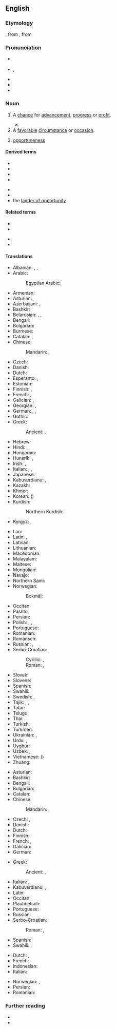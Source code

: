 ==English==
{{wikipedia}}

===Etymology===
{{root|en|ine-pro|*per- (fare)}}
{{suffix|en|opportune|ity}}, from {{etyl|frm|en}} {{m|frm|opportunité}}, from {{etyl|la|en}} {{m|la|opportunitas}}

===Pronunciation===
* {{a|RP}} {{IPA|en|/ˌɒp.əˈtjuː.nɪ.tɪ/|/ˌɒp.əˈt͡ʃuː.nɪ.ti/}}
* {{a|GA}} {{enPR|ä'pər-to͞oʹnə-tē}}, {{IPA|en|/ˌɑpɚˈtunəti/}}
* {{hyph|en|op|por|tu|ni|ty}}
* {{audio|en|en-us-opportunity.ogg|Audio (US)}}
* {{audio|en|en-GB-opportunity.ogg|Audio (UK)}}

===Noun===
{{en-noun|~}}

# A [[chance]] for [[advancement]], [[progress]] or [[profit]].
#: {{ux|en|The world is full of '''opportunities''' and it's up to me to see them and pursue them.}}
#: {{ux|en|seize the '''opportunity'''}}
#: {{ux|en|take an '''opportunity'''}}
#: {{ux|en|the '''opportunity''' came and went}}
#: {{ux|en|You'll get a second '''opportunity''' if you miss this one.}}
#* {{quote-journal
|en
|date=October 23, 2011
|author=Becky Ashton
|title=QPR 1 - 0 Chelsea
|work=BBC Sport
|url=http://news.bbc.co.uk/sport2/hi/football/eng_prem/15325522.stm
|page=
|passage=Chelsea also struggled to keep possession as QPR harried and chased at every '''opportunity''', giving their opponents no time on the ball.}}
# A [[favorable]] [[circumstance]] or [[occasion]].
#: {{ux|en|Having a holiday is a great '''opportunity''' to relax.}}
# {{lb|en|nonstandard|Euro-English}} [[opportuneness]]
#: {{ux|en|The Court questioned the '''opportunity''' of introducing these measures in such an uncertain economic climate.}}

====Derived terms====
{{der-top}}
* {{l|en|business opportunity}}
* {{l|en|equal opportunity}}
* {{l|en|Land of Opportunity}}
* {{l|en|opportunity cost}}
{{der-mid}}
* {{l|en|photo opportunity}}
* {{l|en|when opportunity knocks}}
* the [[ladder of opportunity]]
{{der-bottom}}

====Related terms====
{{rel-top}}
* {{l|en|opportune}}
* {{l|en|opportunism}}
{{rel-mid}}
* {{l|en|opportunist}}
* {{l|en|opportunistic}}
{{rel-bottom}}

====Translations====
{{trans-top|chance for advancement, progress or profit}}
* Albanian: {{t+|sq|mundësi|f}}, {{t|sq|shans|m}}, {{t+|sq|nge|f}}
* Arabic: {{t|ar|فُرْصَة|f}}
*: Egyptian Arabic: {{t|arz|فرصة|f|tr=furṣa}}
* Armenian: {{t+|hy|հնարավորություն}}
* Asturian: {{t|ast|oportunidá|f}}
* Azerbaijani: {{t+|az|imkan}}, {{t+|az|fürsət}}
* Bashkir: {{t|ba|форсат|sc=Cyrl}}
* Belarusian: {{t|be|магчы́масць|f|sc=Cyrl}}, {{t|be|шанс|m|sc=Cyrl}}, {{t|be|шанц|m|sc=Cyrl}}
* Bengali: {{t+|bn|মওকা}}
* Bulgarian: {{t+|bg|възмо́жност|f|sc=Cyrl}}
* Burmese: {{t+|my|အခွင့်အရေး}}
* Catalan: {{t+|ca|oportunitat|f}}, {{t+|ca|ocasió|f}}
* Chinese:
*: Mandarin: {{t+|cmn|機會}}, {{t+|cmn|机会|tr=jīhuì}}
* Czech: {{t+|cs|příležitost|f}}
* Danish: {{t+|da|mulighed|c}}
* Dutch: {{t+|nl|kans|f}}
* Esperanto: {{t|eo|okazo}}, {{t|eo|oportuno}}
* Estonian: {{t|et|võimalus}}
* Finnish: {{t+|fi|tilaisuus}}, {{t+|fi|mahdollisuus}}
* French: {{t+|fr|occasion|f}}, {{t+|fr|opportunité|f}}
* Galician: {{t+|gl|oportunidade|f}}, {{t+|gl|vagar|m}}
* Georgian: {{t|ka|შესაძლებლობა}}, {{t+|ka|შანსი}}
* German: {{t+|de|Gelegenheit|f}}, {{t+|de|Chance|f}}, {{t+|de|Möglichkeit|f}}
* Gothic: {{t|got|𐌻𐌴𐍅|n}}
* Greek: {{t+|el|ευκαιρία|f}}
*: Ancient: {{t|grc|εὐκαιρία|f}}, {{t|grc|καιρός|m}}
* Hebrew: {{t|he|הִזְדַּמְנוּת|f|tr=hizdamnut}}
* Hindi: {{t+|hi|अवसर|m}}, {{t|hi|मौक़ा|m}}
* Hungarian: {{t+|hu|alkalom}}
* Hunsrik: {{t|hrx|Gelechenheet|f}}, {{t|hrx|Gelechenheit|f}}
* Irish: {{t|ga|faill|f}}, {{t+|ga|deis|f}}
* Italian: {{t+|it|occasione|f}}, {{t+|it|opportunità}}, {{t+|it|possibilità}}
* Japanese: {{t+|ja|機会|tr=きかい, kikai}}
* Kabuverdianu: {{t|kea|txansa}}, {{t|kea|xanse}}
* Kazakh: {{t+|kk|мүмкіндік|sc=Cyrl}}
* Khmer: {{t+|km|ឱកាស}}
* Korean: {{t+|ko|기회}} ({{t+|ko|機會}})
* Kurdish:
*: Northern Kurdish: {{t+|kmr|firset}}
* Kyrgyz: {{t+|ky|мүмкүндүк}}, {{t+|ky|мүмкүнчүлүк}}
{{trans-mid}}
* Lao: {{t|lo|ໂອກາດ}}
* Latin: {{t|la|opportūnitās|f}}, {{t|la|ampla|f}}
* Latvian: {{t|lv|iespēja|f}}
* Lithuanian: {{t|lt|próga|f}}
* Macedonian: {{t|mk|можност|f|sc=Cyrl}}
* Malayalam: {{t+|ml|അവസരം}}
* Maltese: {{t|mt|opportunità|f}}
* Mongolian: {{t+|mn|боломж}}
* Navajo: {{t|nv|ashja}}
* Northern Sami: {{t|se|vejolašvuohta}}
* Norwegian:
*: Bokmål: {{t+|nb|mulighet|m|f}}
* Occitan: {{t|oc|oportunitat|f}}
* Pashto: {{t+|ps|فرصت|m|tr=fersát}}
* Persian: {{t+|fa|فرصت|tr=forsat}}
* Polish: {{t+|pl|możliwość|f}}, {{t+|pl|okazja|f}}, {{t+|pl|sposobność|f}}
* Portuguese: {{t+|pt|oportunidade|f}}
* Romanian: {{t+|ro|oportunitate|f}}
* Romansch: {{t|rm|pussaivladad|f}} {{qualifier|Rumantsch Grischun}}
* Russian: {{t+|ru|возмо́жность|f}}, {{t+|ru|шанс|m}}
* Serbo-Croatian:
*: Cyrillic: {{t|sh|прилика|f}}, {{t|sh|пригода|f}}
*: Roman: {{t+|sh|prilika|f}}, {{t+|sh|prigoda|f}}
* Slovak: {{t|sk|príležitosť|f}}
* Slovene: {{t+|sl|priložnost|f}}
* Spanish: {{t+|es|oportunidad|f}}
* Swahili: {{t+|sw|fursa}}
* Swedish: {{t+|sv|tillfälle}}, {{t+|sv|möjlighet|c}}
* Tajik: {{t|tg|фурсат|sc=Cyrl}}, {{t+|tg|имконият}}, {{t|tg|имкон}}
* Tatar: {{t+|tt|форсат}}
* Telugu: {{t+|te|అవకాశం}}
* Thai: {{t+|th|โอกาส}}
* Turkish: {{t+|tr|fırsat}}
* Turkmen: {{t|tk|pursat}}
* Ukrainian: {{t|uk|можли́вість|f|sc=Cyrl}}, {{t|uk|шанс|m|sc=Cyrl}}
* Urdu: {{t|ur|فرصت|f|tr=fursat}}, {{t|ur|موقع|m|tr=mauqa'}}
* Uyghur: {{t|ug|پۇرسەت}}
* Uzbek: {{t+|uz|imkoniyat}}, {{t+|uz|fursat}}
* Vietnamese: {{t+|vi|cơ hội}} ({{t|vi|機會}})
* Zhuang: {{t|za|gihvei}}
{{trans-bottom}}

{{trans-top|favorable circumstance or occasion}}
* Asturian: {{t|ast|oportunidá|f}}
* Bashkir: {{t|ba|форсат|sc=Cyrl}}
* Bengali: {{t+|bn|মওকা}}
* Bulgarian: {{t|bg|удобен случай}}
* Catalan: {{t+|ca|oportunitat|f}}
* Chinese:
*: Mandarin: {{t+|cmn|機會}}, {{t+|cmn|机会|tr=jīhuì}}
* Czech: {{t+|cs|příležitost|f}}, {{t+|cs|šance|f}}
* Danish: {{t+|da|mulighed|c}}
* Dutch: {{t+|nl|gelegenheid|f}}
* Finnish: {{t+|fi|tilaisuus}}
* French: {{t|fr|occasion favorable|f}}, {{t+|fr|opportunité|f}} {{qualifier|anglicism}}
* Galician: {{t+|gl|oportunidade|f}}
* German: {{t+|de|Gelegenheit|f}}
{{trans-mid}}
* Greek: {{t+|el|ευκαιρία|f}}
*: Ancient: {{t|grc|εὐκαιρία|f}}, {{t|grc|καιρός|m}}

* Italian: {{t+|it|opportunità|f}}, {{t+|it|occasione|f}}
* Kabuverdianu: {{t|kea|txansa}}, {{t|kea|xanse}}
* Latin: {{t|la|opportūnitās|f}}
* Occitan: {{t|oc|oportunitat|f}}
* Plautdietsch: {{t|pdt|Jeläajenheit|f}}
* Portuguese: {{t+|pt|oportunidade|f}}
* Russian: {{t|ru|[[удо́бный]] [[слу́чай]]|m}}
* Serbo-Croatian:
*: Roman: {{t+|sh|prilika|f}}, {{t+|sh|prigoda|f}}
* Spanish: {{t+|es|oportunidad|f}}
* Swahili: {{t+|sw|fursa}}, {{t+|sw|nafasi}}
{{trans-bottom}}

{{checktrans-top}}
* Dutch: {{t+check|nl|kans|f}}, {{t+check|nl|mogelijkheid|f}}
* French: {{t+check|fr|chance|f}}
* Indonesian: {{t+check|id|sempat|alt=kesempatan}} <!-- was "[[sempat|kesempatan]]" - assumed inflected form or vocalised spelling; please verify if linking is acceptable. see [[User:Kephir/gadgets/xte#Translation_fixing]] -->
* Italian: {{t+check|it|opportunità|f}}
{{trans-mid}}
* Norwegian: {{t+check|no|mulighet|f}}, {{t+check|no|sjanse|f}}
* Persian: {{t+check|fa|فرصت|tr=forsat}}
* Romanian: {{t+check|ro|oportunitate|f}}
{{trans-bottom}}

===Further reading===
* {{R:Webster 1913}}
* {{R:Century 1911}}